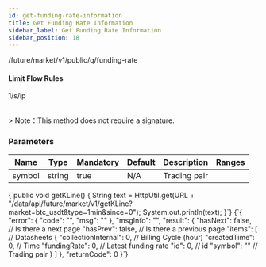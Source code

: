 ```yaml
---
id: get-funding-rate-information
title: Get Funding Rate Information
sidebar_label: Get Funding Rate Information
sidebar_position: 18
---
```


/future/market/v1/public/q/funding-rate

#### **Limit Flow Rules**

1/s/ip

<br />> Note：This method does not require a signature.

### Parameters

| Name   | Type   | Mandatory | Default | Description  | Ranges |
| ------ | ------ | --------- | ------- | ------------ | ------ |
| symbol | string | true      | N/A     | Trading pair |        |


<CodeBlock language="java" title="Java">
  {`public void getKLine() {
    String text = HttpUtil.get(URL + "/data/api/future/market/v1/getKLine?market=btc_usdt&type=1min&since=0");
    System.out.println(text);
}`}
</CodeBlock>

<CodeBlock language="json" title="Response">
  {`{
  "error": {
    "code": "",
    "msg": ""
  },
  "msgInfo": "",
  "result": {
    "hasNext": false, // Is there a next page
    "hasPrev": false, // Is there a previous page
    "items": [        // Datasheets
      {
        "collectionInternal": 0, // Billing Cycle (hour)
        "createdTime": 0,        // Time
        "fundingRate": 0,        // Latest funding rate
        "id": 0,                 // id
        "symbol": ""             // Trading pair
      }
    ]
  },
  "returnCode": 0
}`}
</CodeBlock>

